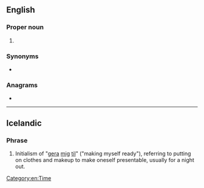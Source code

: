 ==English==

===Proper noun===
{{en-proper noun}}

# {{initialism of|en|Greenwich Mean Time}}

===Synonyms===
* {{l|en|UTC}}

===Anagrams===
* {{anagrams|en|a=gmt|mgt|mgt.|mtg.|tmg}}

[[Category:en:Time]]

----

==Icelandic==

===Phrase===
{{is-phrase}}

# Initialism of "[[gera]] [[mig]] [[til]]" ("making myself ready"), referring to putting on clothes and makeup to make oneself presentable, usually for a night out.